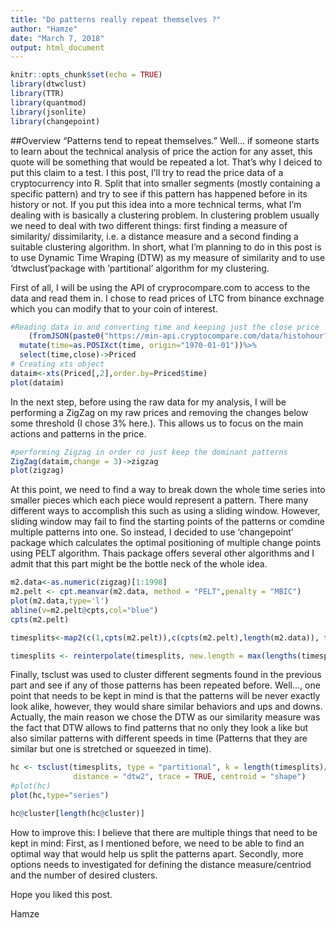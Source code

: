 ```yaml
---
title: "Do patterns really repeat themselves ?"
author: "Hamze"
date: "March 7, 2018"
output: html_document
---
```


```r
knitr::opts_chunk$set(echo = TRUE)
library(dtwclust)
library(TTR)
library(quantmod)
library(jsonlite)
library(changepoint)
```

##Overview
"Patterns tend to repeat themselves." Well... if someone starts to learn about the technical analysis of price the action for any asset, this quote will be something that would be repeated a lot. That's why I deiced to put this claim to a test.
I this post, I'll try to read the price data of a cryptocurrency into R. Split that into smaller segments (mostly containing a specific pattern) and try to see if this pattern has happened before in its history or not.
If you put this idea into a more technical terms, what I'm dealing with is basically a clustering problem. In clustering problem usually we need to deal with two different things: first finding a measure of similarity/ dissimilarity, i.e. a distance measure and a second finding a suitable clustering algorithm. In short, what I'm planning to do in this post is to use Dynamic Time Wraping (DTW) as my measure of similarity and to use 'dtwclust'package with 'partitional' algorithm for my clustering.

First of all, I will be using the API of cryprocompare.com to access to the data and read them in. I chose to read prices of LTC from binance exchnage which you can modify that to your coin of interest.
```r
#Reading data in and converting time and keeping just the close price
    (fromJSON(paste0("https://min-api.cryptocompare.com/data/histohour?fsym=LTC&tsym=USDT&limit=2000&aggregate=1&e=Binance"))$Data)%>%
  mutate(time=as.POSIXct(time, origin="1970-01-01"))%>%
  select(time,close)->Priced
# Creating xts object
dataim<-xts(Priced[,2],order.by=Priced$time)
plot(dataim)
```

In the next step, before using the raw data for my analysis, I will be performing a ZigZag on my raw prices and removing the changes below some threshold (I chose 3% here.). This allows us to focus on the main actions and patterns in the price.
```r
#performing Zigzag in order ro just keep the dominant patterns
ZigZag(dataim,change = 3)->zigzag
plot(zigzag)

```

At this point, we need to find a way to break down the whole time series into smaller pieces which each piece would represent a pattern. There many different ways to accomplish this such as using a sliding window. However, sliding window may fail to find the starting points of the patterns or comdine multiple patterns into one. So instead, I decided to use 'changepoint' package which calculates the optimal positioning of multiple change points using PELT algorithm. Thais package offers several other algorithms and I admit that this part might be the bottle neck of the whole idea.
```r
m2.data<-as.numeric(zigzag)[1:1998]
m2.pelt <- cpt.meanvar(m2.data, method = "PELT",penalty = "MBIC")
plot(m2.data,type='l')
abline(v=m2.pelt@cpts,col="blue")
cpts(m2.pelt)
```
```r
timesplits<-map2(c(1,cpts(m2.pelt)),c(cpts(m2.pelt),length(m2.data)), function(x,y) m2.data[seq(x,y)])

timesplits <- reinterpolate(timesplits, new.length = max(lengths(timesplits)))
```
Finally, tsclust was used to cluster different segments found in the previous part and see if any of those patterns has been repeated before. 
Well..., one point that needs to be kept in mind is that the patterns will be never exactly look alike, however, they would share similar behaviors and ups and downs.
Actually, the main reason we chose the DTW as our similarity measure was the fact that DTW allows to find patterns that no only they look a like but also similar patterns with different speeds in time (Patterns that they are similar but one is stretched or squeezed in time).

```r
hc <- tsclust(timesplits, type = "partitional", k = length(timesplits)/3, 
              distance = "dtw2", trace = TRUE, centroid = "shape")
#plot(hc)
plot(hc,type="series")

hc@cluster[length(hc@cluster)]
```

How to improve this:
I believe that there are multiple things that need to be kept in mind:
First, as I mentioned before, we need to be able to find an optimal way that would help us split the patterns apart.
Secondly, more options needs to investigated for defining the distance measure/centriod and the number of desired clusters.

Hope you liked this post.

Hamze

